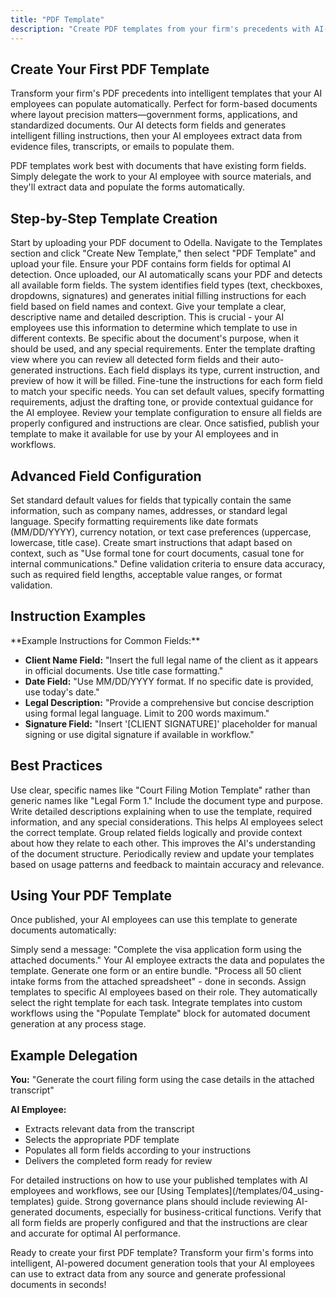 ```yaml
---
title: "PDF Template"
description: "Create PDF templates from your firm's precedents with AI-powered form field detection for automated document generation"
---
```


## Create Your First PDF Template

Transform your firm's PDF precedents into intelligent templates that your AI employees can populate automatically. Perfect for form-based documents where layout precision matters—government forms, applications, and standardized documents. Our AI detects form fields and generates intelligent filling instructions, then your AI employees extract data from evidence files, transcripts, or emails to populate them.

<Callout type="info" emoji="📋">
  PDF templates work best with documents that have existing form fields. Simply delegate the work to your AI employee with source materials, and they'll extract data and populate the forms automatically.
</Callout>

## Step-by-Step Template Creation

<Steps>
  <Step title="Upload Your PDF Template">
    Start by uploading your PDF document to Odella. Navigate to the Templates section and click "Create New Template," then select "PDF Template" and upload your file. Ensure your PDF contains form fields for optimal AI detection.
  </Step>
  
  <Step title="AI Form Field Detection">
    Once uploaded, our AI automatically scans your PDF and detects all available form fields. The system identifies field types (text, checkboxes, dropdowns, signatures) and generates initial filling instructions for each field based on field names and context.
  </Step>
  
  <Step title="Name and Describe Your Template">
    Give your template a clear, descriptive name and detailed description. This is crucial - your AI employees use this information to determine which template to use in different contexts. Be specific about the document's purpose, when it should be used, and any special requirements.
  </Step>
  
  <Step title="Review and Configure Form Fields">
    Enter the template drafting view where you can review all detected form fields and their auto-generated instructions. Each field displays its type, current instruction, and preview of how it will be filled.
  </Step>
  
  <Step title="Customize Field Instructions">
    Fine-tune the instructions for each form field to match your specific needs. You can set default values, specify formatting requirements, adjust the drafting tone, or provide contextual guidance for the AI employee.
  </Step>
  
  <Step title="Review and Publish">
    Review your template configuration to ensure all fields are properly configured and instructions are clear. Once satisfied, publish your template to make it available for use by your AI employees and in workflows.
  </Step>
</Steps>

## Advanced Field Configuration

<CardGroup cols={2}>
  <Card title="Default Values" icon="pen-to-square">
    Set standard default values for fields that typically contain the same information, such as company names, addresses, or standard legal language.
  </Card>
  <Card title="Formatting Instructions" icon="text-size">
    Specify formatting requirements like date formats (MM/DD/YYYY), currency notation, or text case preferences (uppercase, lowercase, title case).
  </Card>
  <Card title="Conditional Logic" icon="code-branch">
    Create smart instructions that adapt based on context, such as "Use formal tone for court documents, casual tone for internal communications."
  </Card>
  <Card title="Validation Rules" icon="shield-check">
    Define validation criteria to ensure data accuracy, such as required field lengths, acceptable value ranges, or format validation.
  </Card>
</CardGroup>

## Instruction Examples

<Callout type="tip" emoji="💡">
  **Example Instructions for Common Fields:**
  
  - **Client Name Field:** "Insert the full legal name of the client as it appears in official documents. Use title case formatting."
  - **Date Field:** "Use MM/DD/YYYY format. If no specific date is provided, use today's date."
  - **Legal Description:** "Provide a comprehensive but concise description using formal legal language. Limit to 200 words maximum."
  - **Signature Field:** "Insert '[CLIENT SIGNATURE]' placeholder for manual signing or use digital signature if available in workflow."
</Callout>

## Best Practices

<Steps>
  <Step title="Descriptive Naming">
    Use clear, specific names like "Court Filing Motion Template" rather than generic names like "Legal Form 1." Include the document type and purpose.
  </Step>
  
  <Step title="Comprehensive Descriptions">
    Write detailed descriptions explaining when to use the template, required information, and any special considerations. This helps AI employees select the correct template.
  </Step>
  
  <Step title="Field Organization">
    Group related fields logically and provide context about how they relate to each other. This improves the AI's understanding of the document structure.
  </Step>
  
  <Step title="Regular Updates">
    Periodically review and update your templates based on usage patterns and feedback to maintain accuracy and relevance.
  </Step>
</Steps>

## Using Your PDF Template

Once published, your AI employees can use this template to generate documents automatically:

<CardGroup cols={2}>
  <Card title="Delegate via Email, Chat, or Slack" icon="envelope">
    Simply send a message: "Complete the visa application form using the attached documents." Your AI employee extracts the data and populates the template.
  </Card>
  <Card title="Batch Document Generation" icon="copy">
    Generate one form or an entire bundle. "Process all 50 client intake forms from the attached spreadsheet" - done in seconds.
  </Card>
  <Card title="AI Employee Integration" icon="robot">
    Assign templates to specific AI employees based on their role. They automatically select the right template for each task.
  </Card>
  <Card title="Workflow Integration" icon="diagram-project">
    Integrate templates into custom workflows using the "Populate Template" block for automated document generation at any process stage.
  </Card>
</CardGroup>

## Example Delegation

**You:** "Generate the court filing form using the case details in the attached transcript"

**AI Employee:** 
- Extracts relevant data from the transcript
- Selects the appropriate PDF template
- Populates all form fields according to your instructions
- Delivers the completed form ready for review

<Callout type="info" emoji="📖">
  For detailed instructions on how to use your published templates with AI employees and workflows, see our [Using Templates](/templates/04_using-templates) guide.
</Callout>

<Callout type="warning" emoji="⚖️">
  Strong governance plans should include reviewing AI-generated documents, especially for business-critical functions. Verify that all form fields are properly configured and that the instructions are clear and accurate for optimal AI performance.
</Callout>

Ready to create your first PDF template? Transform your firm's forms into intelligent, AI-powered document generation tools that your AI employees can use to extract data from any source and generate professional documents in seconds!